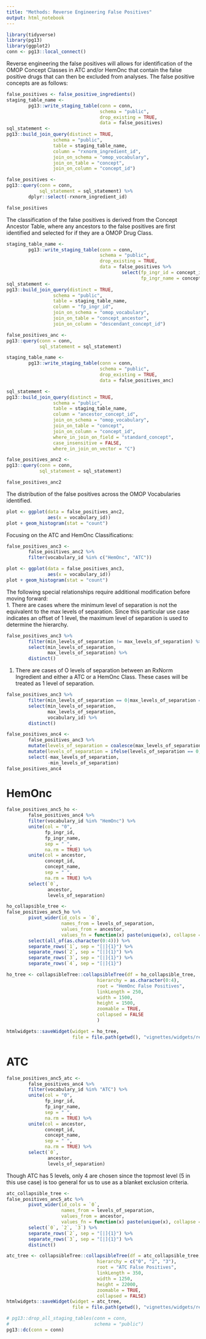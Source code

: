 ```yaml
---
title: "Methods: Reverse Engineering False Positives"
output: html_notebook
---
```


```r
library(tidyverse)
library(pg13)
library(ggplot2)
conn <- pg13::local_connect()
```

Reverse engineering the false positives will allows for identification of the OMOP Concept Classes in ATC and/or HemOnc that contain the false positive drugs that can then be excluded from analyses. The false positive concepts are as follows:

```r
false_positives <- false_positive_ingredients()
staging_table_name <- 
        pg13::write_staging_table(conn = conn, 
                                  schema = "public",
                                  drop_existing = TRUE,
                                  data = false_positives)
sql_statement <-
pg13::build_join_query(distinct = TRUE,
                 schema = "public",
                 table = staging_table_name,
                 column = "rxnorm_ingredient_id",
                 join_on_schema = "omop_vocabulary",
                 join_on_table = "concept",
                 join_on_column = "concept_id")

false_positives <-
pg13::query(conn = conn, 
            sql_statement = sql_statement) %>%
        dplyr::select(-rxnorm_ingredient_id)

false_positives
```

The classification of the false positives is derived from the Concept Ancestor Table, where any ancestors to the false positives are first identified and selected for if they are a OMOP Drug Class.  

```r
staging_table_name <- 
        pg13::write_staging_table(conn = conn, 
                                  schema = "public",
                                  drop_existing = TRUE,
                                  data = false_positives %>%
                                          select(fp_ingr_id = concept_id,
                                                 fp_ingr_name = concept_name))
sql_statement <-
pg13::build_join_query(distinct = TRUE,
                 schema = "public",
                 table = staging_table_name,
                 column = "fp_ingr_id",
                 join_on_schema = "omop_vocabulary",
                 join_on_table = "concept_ancestor",
                 join_on_column = "descendant_concept_id")

false_positives_anc <-
pg13::query(conn = conn, 
            sql_statement = sql_statement) 

staging_table_name <- 
        pg13::write_staging_table(conn = conn, 
                                  schema = "public",
                                  drop_existing = TRUE,
                                  data = false_positives_anc)

sql_statement <-
pg13::build_join_query(distinct = TRUE,
                 schema = "public",
                 table = staging_table_name,
                 column = "ancestor_concept_id",
                 join_on_schema = "omop_vocabulary",
                 join_on_table = "concept",
                 join_on_column = "concept_id",
                 where_in_join_on_field = "standard_concept",
                 case_insensitive = FALSE,
                 where_in_join_on_vector = "C")

false_positives_anc2 <-
pg13::query(conn = conn, 
            sql_statement = sql_statement)

false_positives_anc2
```

The distribution of the false positives across the OMOP Vocabularies identified. 

```r
plot <- ggplot(data = false_positives_anc2,
               aes(x = vocabulary_id))
plot + geom_histogram(stat = "count")
```

Focusing on the ATC and HemOnc Classifications:

```r
false_positives_anc3 <-
        false_positives_anc2 %>%
        filter(vocabulary_id %in% c("HemOnc", "ATC"))
```


```r
plot <- ggplot(data = false_positives_anc3,
               aes(x = vocabulary_id))
plot + geom_histogram(stat = "count")
```

The following special relationships require additional modification before moving forward:  
1. There are cases where the minimum level of separation is not the equivalent to the max levels of separation. Since this particular use case indicates an offset of 1 level, the maximum level of separation is used to determine the hierarchy.   

```r
false_positives_anc3 %>%
        filter(min_levels_of_separation != max_levels_of_separation) %>%
        select(min_levels_of_separation, 
               max_levels_of_separation) %>%
        distinct()
```

1. There are cases of O levels of separation between an RxNorm Ingredient and either a ATC or a HemOnc Class. These cases will be treated as 1 level of separation.   

```r
false_positives_anc3 %>%
        filter(min_levels_of_separation == 0|max_levels_of_separation == 0) %>%
        select(min_levels_of_separation,
               max_levels_of_separation,
               vocabulary_id) %>%
        distinct()
```


```r
false_positives_anc4 <-
        false_positives_anc3 %>%
        mutate(levels_of_separation = coalesce(max_levels_of_separation, min_levels_of_separation)) %>%
        mutate(levels_of_separation = ifelse(levels_of_separation == 0, 1, levels_of_separation)) %>%
        select(-max_levels_of_separation,
               -min_levels_of_separation)
false_positives_anc4
```

# HemOnc 

```r
false_positives_anc5_ho <-
        false_positives_anc4 %>%
        filter(vocabulary_id %in% "HemOnc") %>%
        unite(col = "0",
              fp_ingr_id,
              fp_ingr_name,
              sep = " ",
              na.rm = TRUE) %>%
        unite(col = ancestor,
              concept_id, 
              concept_name,
              sep = " ",
              na.rm = TRUE) %>%
        select(`0`,
               ancestor, 
               levels_of_separation)
```

```r
ho_collapsible_tree <-
false_positives_anc5_ho %>%
        pivot_wider(id_cols = `0`,
                    names_from = levels_of_separation,
                    values_from = ancestor,
                    values_fn = function(x) paste(unique(x), collapse = "|")) %>%
        select(all_of(as.character(0:4))) %>%
        separate_rows(`1`, sep = "[|]{1}") %>%
        separate_rows(`2`, sep = "[|]{1}") %>%
        separate_rows(`3`, sep = "[|]{1}") %>%
        separate_rows(`4`, sep = "[|]{1}")
```


```r
ho_tree <- collapsibleTree::collapsibleTree(df = ho_collapsible_tree, 
                                 hierarchy = as.character(0:4),
                                 root = "HemOnc False Positives",
                                 linkLength = 250,
                                 width = 1500,
                                 height = 1500,
                                 zoomable = TRUE,
                                 collapsed = FALSE
                                 )

htmlwidgets::saveWidget(widget = ho_tree,
                        file = file.path(getwd(), "vignettes/widgets/reverse_engineered_false_positives_ho.html"))
```


# ATC  


```r
false_positives_anc5_atc <-
        false_positives_anc4 %>%
        filter(vocabulary_id %in% "ATC") %>%
        unite(col = "0",
              fp_ingr_id,
              fp_ingr_name,
              sep = " ",
              na.rm = TRUE) %>%
        unite(col = ancestor,
              concept_id, 
              concept_name,
              sep = " ",
              na.rm = TRUE) %>%
        select(`0`,
               ancestor, 
               levels_of_separation)
```


Though ATC has 5 levels, only 4 are chosen since the topmost level (5 in this use case) is too general for us to use as a blanket exclusion criteria.  

```r
atc_collapsible_tree <-
false_positives_anc5_atc %>%
        pivot_wider(id_cols = `0`,
                    names_from = levels_of_separation,
                    values_from = ancestor,
                    values_fn = function(x) paste(unique(x), collapse = "|")) %>%
        select(`0`, `2`, `3`) %>%
        separate_rows(`2`, sep = "[|]{1}") %>%
        separate_rows(`3`, sep = "[|]{1}") %>%
        distinct()
```


```r
atc_tree <- collapsibleTree::collapsibleTree(df = atc_collapsible_tree, 
                                 hierarchy = c("0", "2", "3"),
                                 root = "ATC False Positives",
                                 linkLength = 350,
                                 width = 1250,
                                 height = 22000,
                                 zoomable = TRUE,
                                 collapsed = FALSE)
htmlwidgets::saveWidget(widget = atc_tree,
                        file = file.path(getwd(), "vignettes/widgets/reverse_engineered_false_positives_atc.html"))
```


```r
# pg13::drop_all_staging_tables(conn = conn,
#                               schema = "public")
pg13::dc(conn = conn)
```

